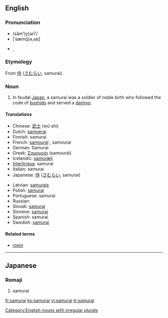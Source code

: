 ==English==
{{wikipedia}}

===Pronunciation===
*/săm'''ʹ'''(y)ərīʹ/
*[ˈsæm(j)əˌɹaɪ]
*{{rhymes|æməraɪ}}, {{rhymes|æmjəraɪ}}

===Etymology===
From {{Ja.}} [[侍]] ([[さむらい]], samurai).

===Noun===
{{en-noun|samurai|pl2=samurais}}

#In feudal [[Japan]], a samurai was a soldier of noble birth who followed the code of [[bushido]] and served a [[daimyo]].

====Translations====
{{trans-top|feudal Japanese soldier}}
*Chinese: [[武士]] (wǔ shì)
*Dutch: [[samoerai]] {{m}}
*Finnish: samurai
*French: [[samouraï]] {{m}}, samourai {{m}}
*German: Samurai {{m}}
*Greek: [[Σαμουράι]] {{m}} (samour&aacute;i)
*Icelandic: [[samúræji]] {{m}}
*[[Interlingua]]: samurai
*Italian: samurai {{m}}
*Japanese: [[侍]] ([[さむらい]], samurai)
{{trans-mid}}
*Latvian: [[samurajs]] {{m}}
*Polish: [[samuraj]] {{m}}
*Portuguese: samurai {{m}}
*Russian: {{t|ru|самурай|m}}
*Slovak: [[samuraj#Slovak|samuraj]] {{m}}
*Slovene: [[samuraj]] {{m}}
*Spanish: samurai {{m}}
*Swedish: [[samuraj]]
{{trans-bottom}}

====Related terms====
*[[ronin]]

[[Category:English nouns with irregular plurals]]

----

==Japanese==
{{ja-attention|Romaji header should be replaced with POS header|key=p}}

===Romaji===
{{ja-noun|r|hira=さむらい}}

# {{ja-def|侍}} samurai

[[fr:samurai]]
[[ko:samurai]]
[[vi:samurai]]
[[tr:samurai]]